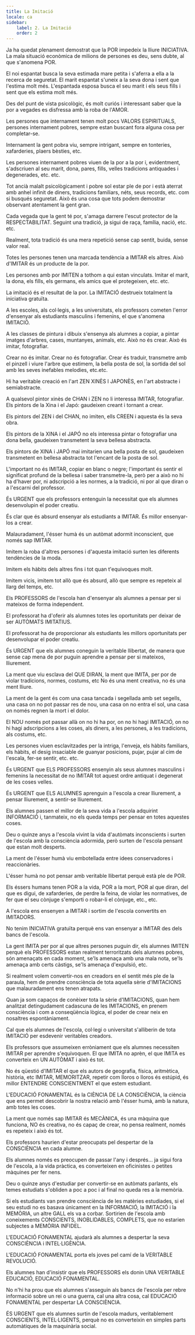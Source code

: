 ```yaml
---
title: La Imitació
locale: ca
sidebar:
    label: 2. La Imitació
    order: 2
---
```

Ja ha quedat plenament demostrat que la POR impedeix la lliure INICIATIVA. La mala situació econòmica de milions de persones es deu, sens dubte, al que s'anomena POR.

El noi espantat busca la seva estimada mare petita i s'aferra a ella a la recerca de seguretat. El marit espantat s'uneix a la seva dona i sent que l'estima molt més. L'espantada esposa busca el seu marit i els seus fills i sent que els estima molt més.

Des del punt de vista psicològic, és molt curiós i interessant saber que la por a vegades es disfressa amb la roba de l'AMOR.

Les persones que internament tenen molt pocs VALORS ESPIRITUALS, persones internament pobres, sempre estan buscant fora alguna cosa per completar-se.

Internament la gent pobra viu, sempre intrigant, sempre en tonteries, xafarderies, plaers bèsties, etc.

Les persones internament pobres viuen de la por a la por i, evidentment, s'adscriuen al seu marit, dona, pares, fills, velles tradicions antiquades i degenerades, etc. etc.

Tot ancià malalt psicològicament i pobre sol estar ple de por i està aterrat amb anhel infinit de diners, tradicions familiars, néts, seus records, etc. com si busqués seguretat. Això és una cosa que tots podem demostrar observant atentament la gent gran.

Cada vegada que la gent té por, s'amaga darrere l'escut protector de la RESPECTABILITAT. Seguint una tradició, ja sigui de raça, família, nació, etc. etc.

Realment, tota tradició és una mera repetició sense cap sentit, buida, sense valor real.

Totes les persones tenen una marcada tendència a IMITAR els altres. Això d'IMITAR és un producte de la por.

Les persones amb por IMITEN a tothom a qui estan vinculats. Imitar el marit, la dona, els fills, els germans, els amics que el protegeixen, etc. etc.

La imitació és el resultat de la por. La IMITACIÓ destrueix totalment la iniciativa gratuïta.

A les escoles, als col·legis, a les universitats, els professors cometen l'error d'ensenyar als estudiants masculins i femenins, el que s'anomena IMITACIÓ.

A les classes de pintura i dibuix s'ensenya als alumnes a copiar, a pintar imatges d'arbres, cases, muntanyes, animals, etc. Això no és crear. Això és imitar, fotografiar.

Crear no és imitar. Crear no és fotografiar. Crear és traduir, transmetre amb el pinzell i viure l'arbre que estimem, la bella posta de sol, la sortida del sol amb les seves inefables melodies, etc.etc.

Hi ha veritable creació en l'art ZEN XINÈS I JAPONÈS, en l'art abstracte i semiabstracte.

A qualsevol pintor xinès de CHAN i ZEN no li interessa IMITAR, fotografiar. Els pintors de la Xina i el Japó: gaudeixen creant i tornant a crear.

Els pintors del ZEN i del CHAN, no imiten, ells CREEN i aquesta és la seva obra.

Els pintors de la XINA i el JAPÓ no els interessa pintar o fotografiar una dona bella, gaudeixen transmetent la seva bellesa abstracta.

Els pintors de XINA i JAPÓ mai imitarien una bella posta de sol, gaudeixen transmetent en bellesa abstracta tot l'encant de la posta de sol.

L'important no és IMITAR, copiar en blanc o negre; l'important és sentir el significat profund de la bellesa i saber transmetre-la, però per a això no hi ha d'haver por, ni adscripció a les normes, a la tradició, ni por al que diran o a l'escarni del professor.

És URGENT que els professors entenguin la necessitat que els alumnes desenvolupin el poder creatiu.

És clar que és absurd ensenyar als estudiants a IMITAR. És millor ensenyar-los a crear.

Malauradament, l'ésser humà és un autòmat adormit inconscient, que només sap IMITAR.

Imitem la roba d'altres persones i d'aquesta imitació surten les diferents tendències de la moda.

Imitem els hàbits dels altres fins i tot quan t'equivoques molt.

Imitem vicis, imitem tot allò que és absurd, allò que sempre es repeteix al llarg del temps, etc.

Els PROFESSORS de l'escola han d'ensenyar als alumnes a pensar per si mateixos de forma independent.

El professorat ha d'oferir als alumnes totes les oportunitats per deixar de ser AUTÒMATS IMITATIUS.

El professorat ha de proporcionar als estudiants les millors oportunitats per desenvolupar el poder creatiu.

És URGENT que els alumnes coneguin la veritable llibertat, de manera que sense cap mena de por puguin aprendre a pensar per si mateixos, lliurement.

La ment que viu esclava del QUE DIRAN, la ment que IMITA, per por de violar tradicions, normes, costums, etc No és una ment creativa, no és una ment lliure.

La ment de la gent és com una casa tancada i segellada amb set segells, una casa on no pot passar res de nou, una casa on no entra el sol, una casa on només regnen la mort i el dolor.

El NOU només pot passar allà on no hi ha por, on no hi hagi IMITACIÓ, on no hi hagi adscripcions a les coses, als diners, a les persones, a les tradicions, als costums, etc.

Les persones viuen esclavitzades per la intriga, l'enveja, els hàbits familiars, els hàbits, el desig insaciable de guanyar posicions, pujar, pujar al cim de l'escala, fer-se sentir, etc. etc.

És URGENT que ELS PROFESSORS ensenyin als seus alumnes masculins i femenins la necessitat de no IMITAR tot aquest ordre antiquat i degenerat de les coses velles.

És URGENT que ELS ALUMNES aprenguin a l'escola a crear lliurement, a pensar lliurement, a sentir-se lliurement.

Els alumnes passen el millor de la seva vida a l'escola adquirint INFORMACIÓ i, tanmateix, no els queda temps per pensar en totes aquestes coses.

Deu o quinze anys a l'escola vivint la vida d'autòmats inconscients i surten de l'escola amb la consciència adormida, però surten de l'escola pensant que estan molt desperts.

La ment de l'ésser humà viu embotellada entre idees conservadores i reaccionàries.

L'ésser humà no pot pensar amb veritable llibertat perquè està ple de POR.

Els éssers humans tenen POR a la vida, POR a la mort, POR al que diran, del que es digui, de xafarderies, de perdre la feina, de violar les normatives, de fer que el seu cònjuge s'emporti o robar-li el cònjuge, etc., etc.

A l'escola ens ensenyen a IMITAR i sortim de l'escola convertits en IMITADORS.

No tenim INICIATIVA gratuïta perquè ens van ensenyar a IMITAR des dels bancs de l'escola.

La gent IMITA per por al que altres persones puguin dir, els alumnes IMITEN perquè els PROFESSORS estan realment terroritzats dels alumnes pobres, són amenaçats en cada moment, se'ls amenaça amb una mala nota, se'ls amenaça amb certs càstigs, se'ls amenaça d'expulsió, etc.

Si realment volem convertir-nos en creadors en el sentit més ple de la paraula, hem de prendre consciència de tota aquella sèrie d'IMITACIONS que malauradament ens tenen atrapats.

Quan ja som capaços de conèixer tota la sèrie d'IMITACIONS, quan hem analitzat detingudament cadascuna de les IMITACIONS, en prenem consciència i com a conseqüència lògica, el poder de crear neix en nosaltres espontàniament.

Cal que els alumnes de l'escola, col·legi o universitat s'alliberin de tota IMITACIÓ per esdevenir veritables creadors.

Els professors que assumeixen erròniament que els alumnes necessiten IMITAR per aprendre s'equivoquen. El que IMITA no aprèn, el que IMITA es converteix en UN AUTÒMAT i això és tot.

No és qüestió d'IMITAR el que els autors de geografia, física, aritmètica, història, etc IMITAR, MEMORITZAR, repetir com lloros o lloros és estúpid, és millor ENTENDRE CONSCIENTMENT el que estem estudiant.

L'EDUCACIÓ FONAMENTAL és la CIÈNCIA DE LA CONSCIÈNCIA, la ciència que ens permet descobrir la nostra relació amb l'ésser humà, amb la natura, amb totes les coses.

La ment que només sap IMITAR és MECÀNICA, és una màquina que funciona, NO és creativa, no és capaç de crear, no pensa realment, només es repeteix i això és tot.

Els professors haurien d'estar preocupats pel despertar de la CONSCIÈNCIA en cada alumne.

Els alumnes només es preocupen de passar l'any i després... ja sigui fora de l'escola, a la vida pràctica, es converteixen en oficinistes o petites màquines per fer nens.

Deu o quinze anys d'estudiar per convertir-se en autòmats parlants, els temes estudiats s'obliden a poc a poc i al final no queda res a la memòria.

Si els estudiants van prendre consciència de les matèries estudiades, si el seu estudi no es basava únicament en la INFORMACIÓ, la IMITACIÓ i la MEMÒRIA, un altre GALL els va a corbar. Sortirien de l'escola amb coneixements CONSCIENTS, INOBLIDABLES, COMPLETS, que no estarien subjectes a MEMÒRIA INFIDEL.

L'EDUCACIÓ FONAMENTAL ajudarà als alumnes a despertar la seva CONSCIÈNCIA i INTEL·LIGÈNCIA.

L'EDUCACIÓ FONAMENTAL porta els joves pel camí de la VERITABLE REVOLUCIÓ.

Els alumnes han d'insistir que els PROFESSORS els donin UNA VERITABLE EDUCACIÓ, EDUCACIÓ FONAMENTAL.

No n'hi ha prou que els alumnes s'asseguin als bancs de l'escola per rebre informació sobre un rei o una guerra, cal una altra cosa, cal EDUCACIÓ FONAMENTAL per despertar LA CONSCIÈNCIA.

ÉS URGENT que els alumnes surtin de l'escola madurs, veritablement CONSCIENTS, INTEL·LIGENTS, perquè no es converteixin en simples parts automàtiques de la maquinària social.
